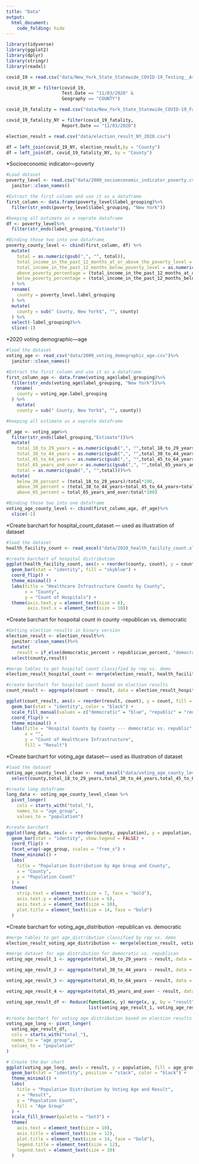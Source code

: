 ```yaml
---
title: "Data"
output: 
  html_document:
    code_folding: hide
---
```


```r
library(tidyverse)
library(ggplot2)
library(dplyr)
library(stringr)
library(readxl)
```

```r
covid_19 = read.csv("data/New_York_State_Statewide_COVID-19_Testing__Archived__20241205.csv")
```

```r
covid_19_NY = filter(covid_19,
                     Test.Date == "11/03/2020" &
                     Geography == "COUNTY")
```

```r
covid_19_fatality = read.csv("data/New_York_State_Statewide_COVID-19_Fatalities_by_County_20241205.csv")
```

```r
covid_19_fatality_NY = filter(covid_19_fatality,
                     Report.Date == "11/03/2020")
```

```r
election_result = read.csv("data/election_result_NY_2020.csv")
```

```r
df = left_join(covid_19_NY, election_result,by = "County")
df = left_join(df, covid_19_fatality_NY, by = "County")
```

*Socioeconomic indicator---poverty
```r
#Load dataset
poverty_level <- read.csv("data/2000_socioeconomic_indicator_poverty.csv") %>%
  janitor::clean_names()
```


```r
#Extract the first column and use it as a dataframe
first_column <- data.frame(poverty_level$label_grouping)%>%
  filter(str_ends(poverty_level$label_grouping, "New York"))
```

```r
#keeping all estimate as a seprate dataframe
df <- poverty_level%>%
  filter(str_ends(label_grouping,"Estimate"))
```

```r
#Binding those two into one dataframe
poverty_county_level <- cbind(first_column, df) %>%
  mutate(
    total = as.numeric(gsub(",", "", total)),
    total_income_in_the_past_12_months_at_or_above_the_poverty_level = as.numeric(gsub(",", "", total_income_in_the_past_12_months_at_or_above_the_poverty_level)),
    total_income_in_the_past_12_months_below_poverty_level = as.numeric(gsub(",", "", total_income_in_the_past_12_months_below_poverty_level)),
    above_poverty_percentage = (total_income_in_the_past_12_months_at_or_above_the_poverty_level / total) * 100,
    below_poverty_percentage = (total_income_in_the_past_12_months_below_poverty_level / total) * 100
  ) %>%
  rename(
    county = poverty_level.label_grouping
  ) %>%
  mutate(
    county = sub(" County, New York$", "", county)
  ) %>%
  select(-label_grouping)%>%
  slice(-1) 
```



*2020 voting demographic---age
```r
#load the dataset
voting_age <- read_csv("data/2000_voting_demographic_age.csv")%>%
  janitor::clean_names()
```

```r
#Extract the first column and use it as a dataframe
first_column_age <- data.frame(voting_age$label_grouping)%>%
  filter(str_ends(voting_age$label_grouping, "New York"))%>%
   rename(
    county = voting_age.label_grouping
  ) %>%
    mutate(
    county = sub(" County, New York$", "", county))
```

```r
#keeping all estimate as a seprate dataframe

df_age <- voting_age%>%
  filter(str_ends(label_grouping,"Estimate"))%>%
  mutate(
    total_18_to_29_years = as.numeric(gsub(",", "",total_18_to_29_years)),
    total_30_to_44_years = as.numeric(gsub(",", "",total_30_to_44_years)),
    total_45_to_64_years = as.numeric(gsub(",", "",total_45_to_64_years)),
    total_65_years_and_over = as.numeric(gsub(",", "",total_65_years_and_over)),
    total = as.numeric(gsub(",", "",total)))%>%
  mutate(
    below_30_percent = (total_18_to_29_years)/total*100,
    above_30_percent = (total_30_to_44_years+total_45_to_64_years+total_65_years_and_over)/total*100,
    above_65_percent = total_65_years_and_over/total*100)
```

```r
#Binding those two into one dataframe
voting_age_county_level <- cbind(first_column_age, df_age)%>%
  slice(-1)
```


*Create barchart for hospital_count_dataset --- used as illustration of dataset
```r
#load the dataset
health_facility_count <- read_excel("data/2020_health_facility_count.xlsx")
```

```r
#create barchart of hospital distribution
ggplot(health_facility_count, aes(x = reorder(county, count), y = count)) +
  geom_bar(stat = "identity", fill = "skyblue") +
  coord_flip() +
  theme_minimal() +
  labs(title = "Healthcare Infrastructure Counts by County",
       x = "County",
       y = "Count of Hospitals") +
  theme(axis.text.y = element_text(size = 6),
        axis.text.x = element_text(size = 10))
```

*Create barchart for hospoital count in county -republican vs. democratic
```r
#Getting election results in binary version
election_result <- election_result%>%
  janitor::clean_names()%>%
  mutate(
    result = if_else(democratic_percent > republician_percent, "democratic", "republic"))%>%
  select(county,result)

#merge tables to get hospital count classified by rep vs. demo
election_result_hospital_count <- merge(election_result, health_facility_count, by = "county", all.x = TRUE)
```

```r
#create barchart for hospital count based on election results
count_result <- aggregate(count ~ result, data = election_result_hospital_count, FUN = sum, na.rm = TRUE)

ggplot(count_result, aes(x = reorder(result, count), y = count, fill = result)) +
  geom_bar(stat = "identity", color = "black") +
  scale_fill_manual(values = c("democratic" = "blue", "republic" = "red")) +
  coord_flip() +
  theme_minimal() +
  labs(title = "Hospital Counts by County --- democratic vs. republic",
       x = "",
       y = "Count of Healthcare Infrastructure",
       fill = "Result")

```

*Create barchart for voting_age dataset--- used as illustration of dataset
```r
#load the dataset
voting_age_county_level_clean <- read_excel("data/voting_age_county_level_clean_v2.0.xlsx")%>%
  select(county,total_18_to_29_years,total_30_to_44_years,total_45_to_64_years,total_65_years_and_over)
```

```r
#create long dataframe
long_data <- voting_age_county_level_clean %>%
  pivot_longer(
    cols = starts_with("total_"), 
    names_to = "age_group",       
    values_to = "population")

#create barchart
ggplot(long_data, aes(x = reorder(county, population), y = population, fill = age_group)) +
  geom_bar(stat = "identity", show.legend = FALSE) +
  coord_flip() +  
  facet_wrap(~age_group, scales = "free_x") + 
  theme_minimal() +
  labs(
    title = "Population Distribution by Age Group and County",
    x = "County",
    y = "Population Count"
  ) +
  theme(
    strip.text = element_text(size = 7, face = "bold"), 
    axis.text.y = element_text(size = 6),  
    axis.text.x = element_text(size = 10),  
    plot.title = element_text(size = 14, face = "bold")
  )
```

*Create barchart for voting_age_distribution -republican vs. democratic
```r
#merge tables to get age_distribution classified by rep vs. demo
election_result_voting_age_distribution <- merge(election_result, voting_age_county_level_clean, by = "county", all.x = TRUE)
```

```r
#merge dataset for age distribution for democratic vs. republican
voting_age_result_1 <- aggregate(total_18_to_29_years ~ result, data = election_result_voting_age_distribution, FUN = sum, na.rm = TRUE)

voting_age_result_2 <- aggregate(total_30_to_44_years ~ result, data = election_result_voting_age_distribution, FUN = sum, na.rm = TRUE)

voting_age_result_3 <- aggregate(total_45_to_64_years ~ result, data = election_result_voting_age_distribution, FUN = sum, na.rm = TRUE)

voting_age_result_4 <- aggregate(total_65_years_and_over ~ result, data = election_result_voting_age_distribution, FUN = sum, na.rm = TRUE)

voting_age_result_df <- Reduce(function(x, y) merge(x, y, by = "result", all.x = TRUE), 
                               list(voting_age_result_1, voting_age_result_2, voting_age_result_3, voting_age_result_4))
```

```r
#create barchart for voting age distribution based on election results
voting_age_long <- pivot_longer(
  voting_age_result_df,
  cols = starts_with("total_"),
  names_to = "age_group",
  values_to = "population"
)

# Create the bar chart
ggplot(voting_age_long, aes(x = result, y = population, fill = age_group)) +
  geom_bar(stat = "identity", position = "stack", color = "black") +
  theme_minimal() +
  labs(
    title = "Population Distribution by Voting Age and Result",
    x = "Result",
    y = "Population Count",
    fill = "Age Group"
  ) +
  scale_fill_brewer(palette = "Set3") + 
  theme(
    axis.text = element_text(size = 10),
    axis.title = element_text(size = 12),
    plot.title = element_text(size = 14, face = "bold"),
    legend.title = element_text(size = 12),
    legend.text = element_text(size = 10)
  )
```

